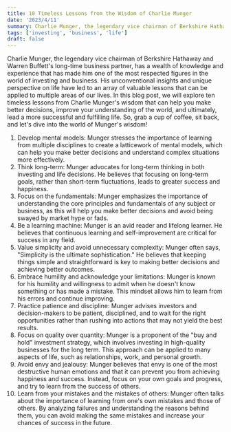 ```yaml
---
title: 10 Timeless Lessons from the Wisdom of Charlie Munger
date: '2023/4/11'
summary: Charlie Munger, the legendary vice chairman of Berkshire Hathaway and Warren Buffett's long-time business partner, has a wealth of knowledge and experience that has made him one of the most respected figures in the world of investing and business.
tags: ['investing', 'business', 'life']
draft: false
---
```


Charlie Munger, the legendary vice chairman of Berkshire Hathaway and Warren Buffett's long-time business partner, has a wealth of knowledge and experience that has made him one of the most respected figures in the world of investing and business. His unconventional insights and unique perspective on life have led to an array of valuable lessons that can be applied to multiple areas of our lives. In this blog post, we will explore ten timeless lessons from Charlie Munger's wisdom that can help you make better decisions, improve your understanding of the world, and ultimately, lead a more successful and fulfilling life. So, grab a cup of coffee, sit back, and let's dive into the world of Munger's wisdom!

1. Develop mental models: Munger stresses the importance of learning from multiple disciplines to create a latticework of mental models, which can help you make better decisions and understand complex situations more effectively.
2. Think long-term: Munger advocates for long-term thinking in both investing and life decisions. He believes that focusing on long-term goals, rather than short-term fluctuations, leads to greater success and happiness.
3. Focus on the fundamentals: Munger emphasizes the importance of understanding the core principles and fundamentals of any subject or business, as this will help you make better decisions and avoid being swayed by market hype or fads.
4. Be a learning machine: Munger is an avid reader and lifelong learner. He believes that continuous learning and self-improvement are critical for success in any field.
5. Value simplicity and avoid unnecessary complexity: Munger often says, "Simplicity is the ultimate sophistication." He believes that keeping things simple and straightforward is key to making better decisions and achieving better outcomes.
6. Embrace humility and acknowledge your limitations: Munger is known for his humility and willingness to admit when he doesn't know something or has made a mistake. This mindset allows him to learn from his errors and continue improving.
7. Practice patience and discipline: Munger advises investors and decision-makers to be patient, disciplined, and to wait for the right opportunities rather than rushing into actions that may not yield the best results.
8. Focus on quality over quantity: Munger is a proponent of the "buy and hold" investment strategy, which involves investing in high-quality businesses for the long term. This approach can be applied to many aspects of life, such as relationships, work, and personal growth.
9. Avoid envy and jealousy: Munger believes that envy is one of the most destructive human emotions and that it can prevent you from achieving happiness and success. Instead, focus on your own goals and progress, and try to learn from the success of others.
10. Learn from your mistakes and the mistakes of others: Munger often talks about the importance of learning from one's own mistakes and those of others. By analyzing failures and understanding the reasons behind them, you can avoid making the same mistakes and increase your chances of success in the future.
